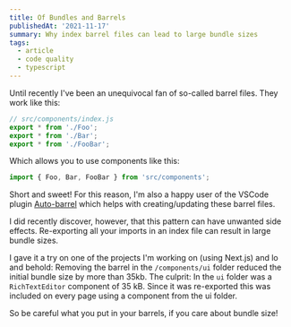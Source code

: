 ```yaml
---
title: Of Bundles and Barrels
publishedAt: '2021-11-17'
summary: Why index barrel files can lead to large bundle sizes
tags:
  - article
  - code quality
  - typescript
---
```


Until recently I've been an unequivocal fan of so-called barrel files. They work like this:

```ts
// src/components/index.js
export * from './Foo';
export * from './Bar';
export * from './FooBar';
```

Which allows you to use components like this:

```ts
import { Foo, Bar, FooBar } from 'src/components';
```

Short and sweet! For this reason, I'm also a happy user of the VSCode plugin [Auto-barrel](https://marketplace.visualstudio.com/items?itemName=mikehanson.auto-barrel) which helps with creating/updating these barrel files.

I did recently discover, however, that this pattern can have unwanted side effects. Re-exporting all your imports in an index file can result in large bundle sizes.

I gave it a try on one of the projects I'm working on (using Next.js) and lo and behold: Removing the barrel in the `/components/ui` folder reduced the initial bundle size by more than 35kb. The culprit: In the `ui` folder was a `RichTextEditor` component of 35 kB. Since it was re-exported this was included on every page using a component from the ui folder.

So be careful what you put in your barrels, if you care about bundle size!
